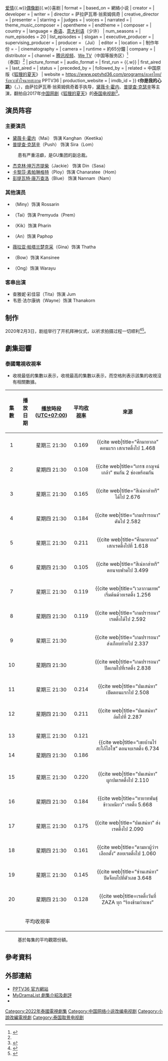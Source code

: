 {{Infobox Television
| bgcolor              = #2175A6
| 字体颜色             = white
| show_name            = 你是我的心跳
| original_name        = {{lang|th|จังหวะหัวใจนายสะอาด}}
| image                = File:You_Are_My_Heartbeat,Thai_Drama_Poster,2020.jpg
| caption              = 《你是我的心跳》官方海报
| show_name_2          = Mr. Clean Heart Beat
| genre                = [[剧情|剧情]]{{.w}}[[爱情|爱情]]{{.w}}[[偶像剧|偶像剧]]{{.w}}喜剧
| format               = 
| based_on             = 網絡小说{{based on|当总裁恋爱时|沈滄眉}}
| creator              = 
| developer            = 
| writer               = 
| director             = 萨拉萨瓦蒂·翁索姆佩奇 {{lang|en|Sarasawadee Wongsompetch}}
| creative_director    = 
| presenter            =
| starring             = {{hlist|[[黛薇卡·霍内|黛薇卡·霍内]]|[[普提查·克瑟辛|普提查·克瑟辛]]}}
| judges               = 
| voices               = 
| narrated             = 
| theme_music_composer = 
| opentheme            = 
| endtheme             = 
| composer             = 
| country              = {{THA}}
| language             = [[泰语|泰语]]、[[意大利语|意大利语]]（少许）
| num_seasons          = 
| num_episodes         = 20
| list_episodes        = 
| slogan               =
| executive_producer   = 
| supervising_producer =
| producer             = {{tsl|en|Warattaya Nilkuha|瓦拉緹雅·妮枯哈}}（Jui）
| editor               = 
| location             = {{THA}}
| 制作年份             = {{start date|2022|02|03}}-{{end date|2021||}}
| cinematography       =
| camera               = 
| runtime              = 約65分鐘
| company              = 
| distributor          = 
| channel              = [[腾讯视频|腾讯视频]]、[[腾讯视频|We TV]]（中国等服务区）<ref name="channel">{{Cite web|title=จังหวะหัวใจนายสะอาด หรือ You are my heartbeat นำแสดงโดย "พุฒ พุฒิชัย" และ "ใหม่ ดาวิกา"|url=https://www.facebook.com/PPTVHD36/photos/a.620420501309066/4499042476780163/?type=3|date=2020-07-09|publisher={{tsl|en|PPTV HD 36|PPTV 36}}|work=[[Facebook|Facebook]]|language=th|dead-url=no}}</ref><br>{{tsl|en|PPTV HD 36|PPTV 36}}（泰国）<ref name="channel"/>
| picture_format       = 
| audio_format         = 
| first_run            = {{THA}}{{.w}}{{CHN}}
| first_aired          = {{start date|2022|03|02}}
| last_aired           = {{end date|2022|05|05}}
| status               = 
| preceded_by          = 
| followed_by          = 
| related              = 中国原版《[[狐狸的夏天|狐狸的夏天]]》
| website              = https://www.pptvhd36.com/programs/ละครไทย/จังหวะหัวใจนายสะอาด PPTV36
| production_website   = 
| imdb_id              = 
}}
《'''你是我的心跳'''》（{{lang-th|'''จังหวะหัวใจนายสะอาด'''}}，{{lang-en|You Are My Heartbeat / ''Jangwa Hua Jai Nai Saat''}}），由萨拉萨瓦蒂·翁索姆佩奇着手执导，[[黛薇卡·霍内|黛薇卡·霍内]]、[[普提查·克瑟辛|普提查·克瑟辛]]等主演，翻拍自2017年[[中国|中国]][[网剧|网剧]]《[[狐狸的夏天|狐狸的夏天]]》的[[泰国电视剧|泰国电视剧]]<ref>{{Cite web|author=อรัณย์ หนองพล|title=จังหวะหัวใจนายสะอาด ละครรีเมกซีรีส์จีน The Fox's Summer เริ่มถ่ายทำแล้ว พร้อมเผยภาพ ต่าย เพ็ญพักตร์ ลุคใหม่สวยสะพรั่ง|url=https://thestandard.co/you-are-my-heartbeatpptv/|work=thestandard.co|publisher=THE STANDARD CO.|date=2020-07-30|access-date=2021-03-10|language=th|dead-url=no|archive-date=2021-04-25|archive-url=https://web.archive.org/web/20210425093908/https://thestandard.co/you-are-my-heartbeatpptv/}}</ref>。

==演员阵容==
{{small|註：括号內的演員或角色姓名為小名或中文名（如有）。}}
===主要演员===
* [[黛薇卡·霍内|黛薇卡·霍内]]（Mai） 饰演 Kanghan（Keetika）
* [[普提查·克瑟辛|普提查·克瑟辛]]（Push） 饰演 Sira（Lom）
: 患有严重洁癖，是GU集团的副总裁。
* [[杰克林·坤万齐提柴|杰克林·坤万齐提柴]]（Jackie） 饰演 Din（Sasa）
* [[卡黎莎·素帕琳格特|卡黎莎·素帕琳格特]]（Ploy）饰演 Chanaratee（Hom）
* [[彭提瓦特·唐万查洛|彭提瓦特·唐万查洛]]（Blue） 饰演 Nannam（Nam）

===其他演员===
* {{tsl|en|Mintita Wattanakul|敏提达·瓦塔納昆}}（Miny）饰演 Rossarin
* {{tsl|en|Penpak Sirikul|彭帕克·西里古尔}}（Tai）饰演 Premyuda（Prem）
* {{tsl|th|มยุริญ ผ่องผุดพันธ์|玛郁琳}}（Kik）饰演 Pharin
* {{tsl|th|โอลิเวอร์ พูพาร์ท|奥利弗·普帕特}}（An）饰演 Paphop
* [[薇拉亚·帕塔兰楚克采|薇拉亚·帕塔兰楚克采]]（Gina）饰演 Thatha
* {{tsl|th|เบญจวรรณ อาร์ตเนอร์|本纳占晚·阿呢}}（Bow）饰演 Kansinee
* {{tsl|th|เขมรัชต์ สุนทรนนท์|肯马拉特·松索侬}}（Ong）饰演 Warayu

===客串出演===
* 查雅妮·彩佳容（Tita）饰演 Jum
* 韦恩·法尔康纳（Wayne）饰演 Thanakorn

==制作==
2020年2月3日，剧组举行了开机拜神仪式，以祈求拍摄过程一切顺利<ref>{{Cite web|author=yvonne|title=Mai&Push合作新剧开机 Push妻子担任制作人|url=https://thaizhonghua.com/2020/02/05/81490.html|work=中华日报|publisher=泰国中华网|date=2020-02-05|access-date=2021-03-10|language=zh-hans|dead-url=no|archive-date=2021-01-17|archive-url=https://web.archive.org/web/20210117002933/https://thaizhonghua.com/2020/02/05/81490.html}}</ref><ref>{{Cite web|author=Little Pencil|title=【影视】泰版浪漫爱情剧《狐狸的夏天》正式开机！梨涡小王子Push出演霸道总裁顾承泽强势上线！|url=https://www.goody25.com/mind8780410|work=GOODY25|publisher=GOODY25影视|date=2020-02-08|access-date=2021-03-10|language=zh-my|dead-url=no}}</ref>。

== 劇集迴響 ==
=== 泰國電視收視率 ===
*收視最低的集數以{{color|blue|'''藍色'''}}表示，收視最高的集數以{{color|red|'''紅色'''}}表示，而空格則表示該集的收視沒有相關數據。

{| class="wikitable"
! 集數<br>{{abbr|No.|Number}}
! 播放日期
! 播放時段<br>([[UTC+07:00|UTC+07:00]])
! 平均[[尼爾森收視率|收視率]]
! 來源
|-
! style="text-align: center;" | 1
| style="text-align: center;" | {{start_date|2022|03|02}}
| style="text-align: center;" | 星期三 21:30
| style="text-align: center;" | 0.169
| style="text-align: center;" | <ref name="ep01">{{cite web|title=“ศึกมายากล” ตอนแรก เสกเรตติ้งไป 1.468
|url=https://www.facebook.com/Kwiangremote/posts/2753934604912425|website=facebook.com|publisher=เขวี้ยงรีโมท|language=th|date=2022-03-03|access-date=2022-03-03}}</ref>
|-
! style="text-align: center;" | 2
| style="text-align: center;" | {{start_date|2022|03|03}}
| style="text-align: center;" | 星期四 21:30
| style="text-align: center;" | 0.108
| style="text-align: center;" | <ref name="ep02">{{cite web|title=“เกรซ กาญจน์เกล้า” ชนกัน 2 ช่องพร้อมกัน
|url=https://www.facebook.com/Kwiangremote/posts/2754704281502124|website=facebook.com|publisher=เขวี้ยงรีโมท|language=th|date=2022-03-04|access-date=2022-03-04}}</ref>
|-
! style="text-align: center;" | 3
| style="text-align: center;" | {{start_date|2022|03|09}}
| style="text-align: center;" | 星期三 21:30
| style="text-align: center;" | 0.165
| style="text-align: center;" | <ref name="ep03">{{cite web|title=“สิเน่หาส่าหรี” ได้ไป 2.676
|url=https://www.facebook.com/Kwiangremote/posts/2758662461106306|website=facebook.com|publisher=เขวี้ยงรีโมท|language=th|date=2022-03-09|access-date=2022-03-09}}</ref>
|-
! style="text-align: center;" | 4
| style="text-align: center;" | {{start_date|2022|03|10}}
| style="text-align: center;" | 星期四 21:30
| style="text-align: center;" | 0.184
| style="text-align: center;" | <ref name="ep04">{{cite web|title=“เกมปรารถนา” ดันไป 2.582
|url=https://www.facebook.com/Kwiangremote/posts/2759284181044134|website=facebook.com|publisher=เขวี้ยงรีโมท|language=th|date=2022-03-11|access-date=2022-03-11}}</ref>
|-
! style="text-align: center;" | 5
| style="text-align: center;" | {{start_date|2022|03|16}}
| style="text-align: center;" | 星期三 21:30
| style="text-align: center;" | 0.211
| style="text-align: center;" | <ref name="ep05">{{cite web|title=“ศึกมายากล” เสกเรตติ้งไปที่ 1.618
|url=https://www.facebook.com/Kwiangremote/posts/2763334280639124|website=facebook.com|publisher=เขวี้ยงรีโมท|language=th|date=2022-03-17|access-date=2022-03-17}}</ref>
|-
! style="text-align: center;" | 6
| style="text-align: center;" | {{start_date|2022|03|17}}
| style="text-align: center;" | 星期四 21:30
| style="text-align: center;" | 0.105
| style="text-align: center;" | <ref name="ep06">{{cite web|title=“สิเน่หาส่าหรี” ตอนจบฟาดไป 3.499
|url=https://www.facebook.com/Kwiangremote/posts/2764063430566209|website=facebook.com|publisher=เขวี้ยงรีโมท|language=th|date=2022-03-18|access-date=2022-03-18}}</ref>
|-
! style="text-align: center;" | 7
| style="text-align: center;" | {{start_date|2022|03|23}}
| style="text-align: center;" | 星期三 21:30
| style="text-align: center;" | 0.119
| style="text-align: center;" | <ref name="ep07">{{cite web|title=“เวลากามเทพ” เริ่มต้นด้วยเรตติ้ง 1.256
|url=https://www.facebook.com/Kwiangremote/posts/2768347253471160|website=facebook.com|publisher=เขวี้ยงรีโมท|language=th|date=2022-03-24|access-date=2022-03-24}}</ref>
|-
! style="text-align: center;" | 8
| style="text-align: center;" | {{start_date|2022|03|24}}
| style="text-align: center;" | 星期四 21:30
| style="text-align: center;" | 0.119
| style="text-align: center;" | <ref name="ep08">{{cite web|title=“เกมปรารถนา” เรตติ้งได้ไป 2.592
|url=https://www.facebook.com/Kwiangremote/posts/2768905210082031|website=facebook.com|publisher=เขวี้ยงรีโมท|language=th|date=2022-03-25|access-date=2022-03-25}}</ref>
|-
! style="text-align: center;" | 9
| style="text-align: center;" | {{start_date|2022|03|30}}
| style="text-align: center;" | 星期三 21:30
| style="text-align: center;" | {{color|blue|'''0.082'''}}
| style="text-align: center;" | <ref name="ep09">{{cite web|title=“เกมปรารถนา” ส่งเกือบท้ายไป 2.337
|url=https://www.facebook.com/Kwiangremote/posts/2773095472996338|website=facebook.com|publisher=เขวี้ยงรีโมท|language=th|date=2022-03-31|access-date=2022-03-31}}</ref>
|-
! style="text-align: center;" | 10
| style="text-align: center;" | {{start_date|2022|03|31}}
| style="text-align: center;" | 星期四 21:30
| style="text-align: center;" | {{color|red|'''0.234'''}}
| style="text-align: center;" | <ref name="ep10">{{cite web|title=“เกมปรารถนา” ปิดเกมไปที่เรตติ้ง 2.838
|url=https://www.facebook.com/Kwiangremote/posts/2773632299609322|website=facebook.com|publisher=เขวี้ยงรีโมท|language=th|date=2022-04-01|access-date=2022-04-01}}</ref>
|-
! style="text-align: center;" | 11
| style="text-align: center;" | {{start_date|2022|04|06}}
| style="text-align: center;" | 星期三 21:30
| style="text-align: center;" | 0.214
| style="text-align: center;" | <ref name="ep11">{{cite web|title=“ปมเสน่หา” เปิดตอนแรกไป 2.508
|url=https://www.facebook.com/Kwiangremote/posts/2777848259187726|website=facebook.com|publisher=เขวี้ยงรีโมท|language=th|date=2022-04-07|accessdate=2022-04-07}}</ref>
|-
! style="text-align: center;" | 12
| style="text-align: center;" | {{start_date|2022|04|07}}
| style="text-align: center;" | 星期四 21:30
| style="text-align: center;" | 0.211
| style="text-align: center;" | <ref name="ep12">{{cite web|title=“ปมเสน่หา” ล้มไปที่ 2.287
|url=https://www.facebook.com/Kwiangremote/posts/2778469605792258|website=facebook.com|publisher=เขวี้ยงรีโมท|language=th|date=2022-04-08|accessdate=2022-04-08}}</ref>
|-
! style="text-align: center;" | 13
| style="text-align: center;" | {{start_date|2022|04|13}}
| style="text-align: center;" | 星期三 21:30
| style="text-align: center;" | 0.121
| style="text-align: center" rowspan="2" | <ref name="ep1314">{{cite web|title=“เขยบ้านไร่ สะใภ้ไฮโซ” ตอนจบเรตติ้ง 6.734
|url=https://www.facebook.com/Kwiangremote/posts/2785768681729017|website=facebook.com|publisher=เขวี้ยงรีโมท|language=th|date=2022-04-18|accessdate=2022-04-18}}</ref>
|-
! style="text-align: center;" | 14
| style="text-align: center;" | {{start_date|2022|04|14}}
| style="text-align: center;" | 星期四 21:30
| style="text-align: center;" | 0.186
|-
! style="text-align: center;" | 15
| style="text-align: center;" | {{start_date|2022|04|20}}
| style="text-align: center;" | 星期三 21:30
| style="text-align: center;" | 0.220
| style="text-align: center;" | <ref name="ep15">{{cite web|title=“ปมเสน่หา” ผูกปมเรตติ้งไป 2.110
|url=https://www.facebook.com/Kwiangremote/posts/2787833991522486|website=facebook.com|publisher=เขวี้ยงรีโมท|language=th|date=2022-04-21|accessdate=2022-04-21}}</ref>
|-
! style="text-align: center;" | 16
| style="text-align: center;" | {{start_date|2022|04|21}}
| style="text-align: center;" | 星期四 21:30
| style="text-align: center;" | 0.184
| style="text-align: center;" | <ref name="ep16">{{cite web|title=“ทายาทพันธุ์ข้าวเหนียว” เรตติ้ง 5.668
|url=https://www.facebook.com/Kwiangremote/posts/2788554138117138|website=facebook.com|publisher=เขวี้ยงรีโมท|language=th|date=2022-04-22|accessdate=2022-04-22}}</ref>
|-
! style="text-align: center;" | 17
| style="text-align: center;" | {{start_date|2022|04|27}}
| style="text-align: center;" | 星期三 21:30
| style="text-align: center;" | 0.175
| style="text-align: center;" | <ref name="ep17">{{cite web|title=“ปมเสน่หา” ส่งเรตติ้งไป 2.090
|url=https://www.facebook.com/Kwiangremote/posts/2792755057697046|website=facebook.com|publisher=เขวี้ยงรีโมท|language=th|date=2022-04-28|accessdate=2022-04-28}}</ref>
|-
! style="text-align: center;" | 18
| style="text-align: center;" | {{start_date|2022|04|28}}
| style="text-align: center;" | 星期四 21:30
| style="text-align: center;" | 0.161
| style="text-align: center;" | <ref name="ep18">{{cite web|title=“ตามหาผู้ว่าฯ เลือกตั้ง” สอยเรตติ้งไป 1.060
|url=https://www.facebook.com/Kwiangremote/posts/2793436777628874|website=facebook.com|publisher=เขวี้ยงรีโมท|language=th|date=2022-04-29|accessdate=2022-04-29}}</ref>
|-
! style="text-align: center;" | 19
| style="text-align: center;" | {{start_date|2022|05|04}}
| style="text-align: center;" | 星期三 21:30
| style="text-align: center;" | 0.145
| style="text-align: center;" | <ref name="ep19">{{cite web|title=“ซ่านเสน่หา” ปิดจ็อบไปที่ตัวเลข 3.648
|url=https://www.facebook.com/Kwiangremote/posts/2797936707178881|website=facebook.com|publisher=เขวี้ยงรีโมท|language=th|date=2022-05-05|accessdate=2022-05-05}}</ref>
|-
! style="text-align: center;" | 20
| style="text-align: center;" | {{start_date|2022|05|05}}
| style="text-align: center;" | 星期四 21:30
| style="text-align: center;" | 0.128
| style="text-align: center;" | <ref name="ep20">{{cite web|title=เรตติ้งวันที่ ZAZA บุก “ร้องข้ามกำแพง”
|url=https://www.facebook.com/Kwiangremote/posts/2798627057109846|website=facebook.com|publisher=เขวี้ยงรีโมท|language=th|date=2022-05-06|accessdate=2022-05-06}}</ref>
|- 
! colspan="3" style="text-align: center;" | 平均收視率
| style="text-align: center;" | {{color|green|'''0.162'''}}
| style="text-align: center;" | {{ref|average|1}}
|}

:{{note|average|1}} 基於每集的平均觀眾份額。

==參考資料==
{{Reflist}}

==外部連結==
* [https://www.pptvhd36.com/programs/ละครไทย/จังหวะหัวใจนายสะอาด PPTV36 官方網站] {{Wayback|url=https://www.pptvhd36.com/programs/%E0%B8%A5%E0%B8%B0%E0%B8%84%E0%B8%A3%E0%B9%84%E0%B8%97%E0%B8%A2/%E0%B8%88%E0%B8%B1%E0%B8%87%E0%B8%AB%E0%B8%A7%E0%B8%B0%E0%B8%AB%E0%B8%B1%E0%B8%A7%E0%B9%83%E0%B8%88%E0%B8%99%E0%B8%B2%E0%B8%A2%E0%B8%AA%E0%B8%B0%E0%B8%AD%E0%B8%B2%E0%B8%94 |date=20220308135023 }}
* [https://mydramalist.com/55287-jangwa-hua-jai-nai-saat MyDramaList 劇集介紹及劇評] {{Wayback|url=https://mydramalist.com/55287-jangwa-hua-jai-nai-saat |date=20201208113140 }}
* {{douban|34965622}}

[[Category:2022年泰國電視劇集|Category:2022年泰國電視劇集]]
[[Category:中国网络小说改编电视剧|Category:中国网络小说改编电视剧]]
[[Category:小說改編電視劇|Category:小說改編電視劇]]
[[Category:泰国取景电视剧|Category:泰国取景电视剧]]